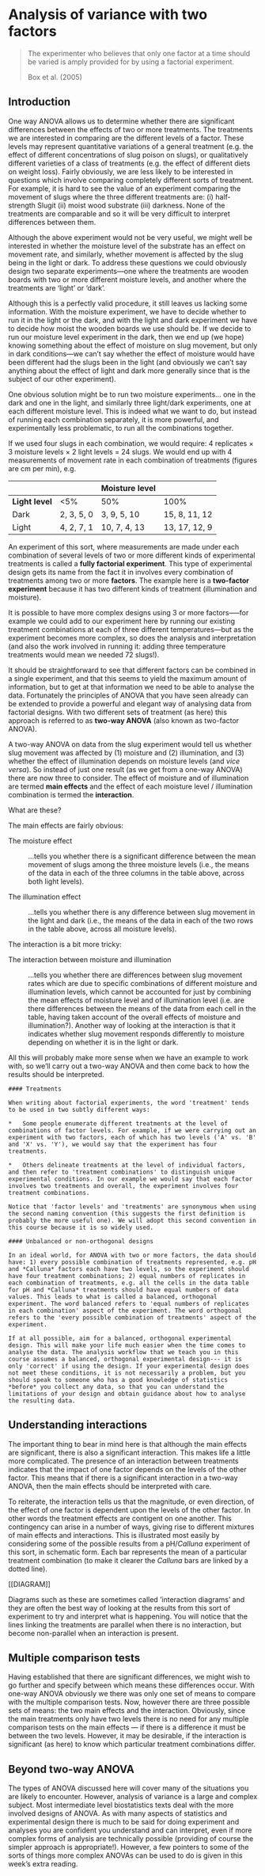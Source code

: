 # Analysis of variance with two factors 

> The experimenter who believes that only one factor at a time should be varied 
> is amply provided for by using a factorial experiment.
> 
> Box et al. (2005)

## Introduction {#introduction}

One way ANOVA allows us to determine whether there are significant differences between the effects of two or more treatments. The treatments we are interested in comparing are the different levels of a factor. These levels may represent quantitative variations of a general treatment (e.g. the effect of different concentrations of slug poison on slugs), or qualitatively different varieties of a class of treatments (e.g. the effect of different diets on weight loss). Fairly obviously, we are less likely to be interested in questions which involve comparing completely different sorts of treatment. For example, it is hard to see the value of an experiment comparing the movement of slugs where the three different treatments are: (i) half-strength Slugit (ii) moist wood substrate (iii) darkness. None of the treatments are comparable and so it will be very difficult to interpret differences between them.

Although the above experiment would not be very useful, we might well be interested in whether the moisture level of the substrate has an effect on movement rate, and similarly, whether movement is affected by the slug being in the light or dark. To address these questions we could obviously design two separate experiments---one where the treatments are wooden boards with two or more different moisture levels, and another where the treatments are ‘light’ or ‘dark’.

Although this is a perfectly valid procedure, it still leaves us lacking some information. With the moisture experiment, we have to decide whether to run it in the light or the dark, and with the light and dark experiment we have to decide how moist the wooden boards we use should be. If we decide to run our moisture level experiment in the dark, then we end up (we hope) knowing something about the effect of moisture on slug movement, but only in dark conditions---we can’t say whether the effect of moisture would have been different had the slugs been in the light (and obviously we can’t say anything about the effect of light and dark more generally since that is the subject of our other experiment).

One obvious solution might be to run two moisture experiments... one in the dark and one in the light, and similarly three light/dark experiments, one at each different moisture level. This is indeed what we want to do, but instead of running each combination separately, it is more powerful, and experimentally less problematic, to run all the combinations together.

If we used four slugs in each combination, we would require: 4 replicates $\times$ 3 moisture levels $\times$ 2 light levels $=$ 24 slugs. We would end up with 4 measurements of movement rate in each combination of treatments (figures are cm per min), e.g.

|                 |            |  Moisture level |               |
|:----------------|:-----------|:----------------|:--------------|
| **Light level** |    <5%     |      50%        |     100%      |
| Dark            | 2, 3, 5, 0 |  3, 9, 5, 10    | 15, 8, 11, 12 |
| Light           | 4, 2, 7, 1 | 10, 7, 4, 13    | 13, 17, 12, 9 |

An experiment of this sort, where measurements are made under each combination of several levels of two or more different kinds of experimental treatments is called a **fully factorial experiment**. This type of experimental design gets its name from the fact it in involves every combination of treatments among two or more **factors**. The example here is a **two-factor experiment** because it has two different kinds of treatment (illumination and moisture).

It is possible to have more complex designs using 3 or more factors—--for example we could add to our experiment here by running our existing treatment combinations at each of three different temperatures---but as the experiment becomes more complex, so does the analysis and interpretation (and also the work involved in running it: adding three temperature treatments would mean we needed 72 slugs!).

It should be straightforward to see that different factors can be combined in a single experiment, and that this seems to yield the maximum amount of information, but to get at that information we need to be able to analyse the data. Fortunately the principles of ANOVA that you have seen already can be extended to provide a powerful and elegant way of analysing data from factorial designs. With two different sets of treatment (as here) this approach is referred to as **two-way ANOVA** (also known as two-factor ANOVA).

A two-way ANOVA on data from the slug experiment would tell us whether slug movement was affected by (1) moisture and (2) illumination, and (3) whether the effect of illumination depends on moisture levels (and *vice versa*). So instead of just one result (as we get from a one-way ANOVA) there are now three to consider. The effect of moisture and of illumination are termed **main effects** and the effect of each moisture level / illumination combination is termed the **interaction**.

What are these?

The main effects are fairly obvious:

The moisture effect

:   ...tells you whether there is a significant difference between the mean movement of slugs among the three moisture levels (i.e., the means of the data in each of the three columns in the table above, across both light levels).

The illumination effect

:   ...tells you whether there is any difference between slug movement in the light and dark (i.e., the means of the data in each of the two rows in the table above, across all moisture levels).

The interaction is a bit more tricky:

The interaction between moisture and illumination

:   ...tells you whether there are differences between slug movement rates which are due to specific combinations of different moisture and illumination levels, which cannot be accounted for just by combining the mean effects of moisture level and of illumination level (i.e. are there differences between the means of the data from each cell in the table, having taken account of the overall effects of moisture and illumination?). Another way of looking at the interaction is that it indicates whether slug movement responds differently to moisture depending on whether it is in the light or dark.

All this will probably make more sense when we have an example to work with, so we’ll carry out a two-way ANOVA and then come back to how the results should be interpreted.

```block
#### Treatments

When writing about factorial experiments, the word 'treatment' tends to be used in two subtly different ways:

*   Some people enumerate different treatments at the level of combinations of factor levels. For example, if we were carrying out an experiment with two factors, each of which has two levels ('A' vs. 'B' and 'X' vs. 'Y'), we would say that the experiment has four treatments.

*   Others delineate treatments at the level of individual factors, and then refer to 'treatment combinations' to distinguish unique experimental conditions. In our example we would say that each factor involves two treatments and overall, the experiment involves four treatment combinations.

Notice that 'factor levels' and 'treatments' are synonymous when using the second naming convention (this suggests the first definition is probably the more useful one). We will adopt this second convention in this course because it is so widely used.
```


```block
#### Unbalanced or non-orthogonal designs

In an ideal world, for ANOVA with two or more factors, the data should have: 1) every possible combination of treatments represented, e.g. pH and *Calluna* factors each have two levels, so the experiment should have four treatment combinations; 2) equal numbers of replicates in each combination of treatments, e.g. all the cells in the data table for pH and *Calluna* treatments should have equal numbers of data values. This leads to what is called a balanced, orthogonal experiment. The word balanced refers to 'equal numbers of replicates in each combination' aspect of the experiment. The word orthogonal refers to the 'every possible combination of treatments' aspect of the experiment.

If at all possible, aim for a balanced, orthogonal experimental design. This will make your life much easier when the time comes to analyse the data. The analysis workflow that we teach you in this course assumes a balanced, orthogonal experimental design--- it is only 'correct' if using the design. If your experimental design does not meet these conditions, it is not necessarily a problem, but you should speak to someone who has a good knowledge of statistics *before* you collect any data, so that you can understand the limitations of your design and obtain guidance about how to analyse the resulting data.
```

## Understanding interactions

The important thing to bear in mind here is that although the main effects are significant, there is also a significant interaction. This makes life a little more complicated. The presence of an interaction between treatments indicates that the impact of one factor depends on the levels of the other factor. This means that if there is a significant interaction in a two-way ANOVA, then the main effects should be interpreted with care. 

To reiterate, the interaction tells us that the magnitude, or even direction, of the effect of one factor is dependent upon the levels of the other factor. In other words the treatment effects are contigent on one another. This contingency can arise in a number of ways, giving rise to different mixtures of main effects and interactions. This is illustrated most easily by considering some of the possible results from a pH/*Calluna* experiment of this sort, in schematic form. Each bar represents the mean of a particular treatment combination (to make it clearer the *Calluna* bars are linked by a dotted line).

[[DIAGRAM]]

Diagrams such as these are sometimes called ’interaction diagrams’ and they are often the best way of looking at the results from this sort of experiment to try and interpret what is happening. You will notice that the lines linking the treatments are parallel when there is no interaction, but become non-parallel when an interaction is present.

## Multiple comparison tests

Having established that there are significant differences, we might wish to go further and specify between which means these differences occur. With one-way ANOVA obviously we there was only one set of means to compare with the multiple comparison tests. Now, however there are three possible sets of means: the two main effects and the interaction. Obviously, since the main treatments only have two levels there is no need for any multiple comparison tests on the main effects — if there is a difference it must be between the two levels. However, it may be desirable, if the interaction is significant (as here) to know which particular treatment combinations differ.

## Beyond two-way ANOVA

The types of ANOVA discussed here will cover many of the situations you are likely to encounter. However, analysis of variance is a large and complex subject. Most intermediate level biostatistics texts deal with
the more involved designs of ANOVA. As with many aspects of statistics and experimental design there is much to be said for doing experiment and analyses you are confident you understand and can interpret, even if more complex forms of analysis are technically possible (providing of course the simpler approach is appropriate!). However, a few pointers to some of the sorts of things more complex ANOVAs can be used to do is given in this week's extra reading.
